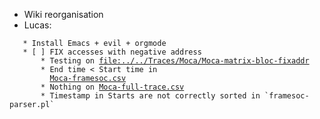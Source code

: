 * Wiki reorganisation
* Lucas:
    * Install Emacs + evil + orgmode
    * [ ] FIX accesses with negative address
        * Testing on [[file:../../Traces/Moca/Moca-matrix-bloc-fixaddr]]
        * End time < Start time in
          [[vfile:../../Traces/Moca/Moca-matrix-bloc-fixaddr/Moca-framesoc.csv|Moca-framesoc.csv]]
        * Nothing on [[vfile:../../Traces/Moca/Moca-matrix-bloc-fixaddr/Moca-full-trace.csv|Moca-full-trace.csv]]
        * Timestamp in Starts are not correctly sorted in `framesoc-parser.pl`
